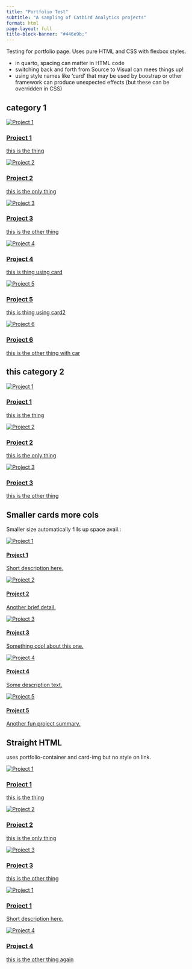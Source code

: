 ```yaml
---
title: "Portfolio Test"
subtitle: "A sampling of Catbird Analytics projects"
format: html
page-layout: full
title-block-banner: "#446e9b;"
---
```


<div>

<p>Testing for portfolio page. Uses pure HTML and CSS with flexbox styles.</p>

<ul>

<li>in quarto, spacing can matter in HTML code</li>

<li>switching back and forth from Source to Visual can mees things up!</li>

<li>using style names like 'card' that may be used by boostrap or other framework can produce unexpected effects (but these can be overridden in CSS)</li>

</ul>

</div>

<h2>category 1</h2>

::: portfolio-container
<a href="project1.qmd" class="card"> <img src="avatar.jpg" alt="Project 1" class="card-img"/>

<h3>Project 1</h3>

<p>this is the thing</p>

</a>

<a href="project2.qmd" class="card"> <img src="avatar.jpg" alt="Project 2" class="card-img"/>

<h3>Project 2</h3>

<p>this is the only thing</p>

</a>

<a href="project3.qmd" class="card"> <img src="avatar.jpg" alt="Project 3" class="card-img"/>

<h3>Project 3</h3>

<p>this is the other thing</p>

</a>

<a href="project4.qmd" class="card"> <img src="avatar.jpg" alt="Project 4" class="card-img"/>

<h3>Project 4</h3>

<p>this is thing using card</p>

</a>

<a href="project5.qmd" class="card"> <img src="avatar.jpg" alt="Project 5" class="card-img"/>

<h3>Project 5</h3>

<p>this is thing using card2</p>

</a>

<a href="project6.qmd" class="card"> <img src="avatar.jpg" alt="Project 6" class="card-img"/>

<h3>Project 6</h3>

<p>this is the other thing with car</p>

</a>
:::

<h2>this category 2</h2>

::: portfolio-container
<a href="project1.qmd" class="card"> <img src="avatar.jpg" alt="Project 1" class="card-img"/>

<h3>Project 1</h3>

<p>this is the thing</p>

</a>

<a href="project2.qmd" class="card"> <img src="avatar.jpg" alt="Project 2" class="card-img"/>

<h3>Project 2</h3>

<p>this is the only thing</p>

</a>

<a href="project3.qmd" class="card"> <img src="avatar.jpg" alt="Project 3" class="card-img"/>

<h3>Project 3</h3>

<p>this is the other thing</p>

</a>
:::

<h2>Smaller cards more cols</h2>

<p>Smaller size automatically fills up space avail.:</p>

::: portfolio-container
<a href="https://bcbeer.ca" class="card-small"> <img src="avatar.jpg" alt="Project 1" class="card-img"/>

<h4>Project 1</h4>

<p>Short description here.</p>

</a>

<a href="https://tile2.com" class="card-small"> <img src="avatar.jpg" alt="Project 2" class="card-img"/>

<h4>Project 2</h4>

<p>Another brief detail.</p>

</a>

<a href="project3.qmd" class="card-small"> <img src="avatar.jpg" alt="Project 3" class="card-img"/>

<h4>Project 3</h4>

<p>Something cool about this one.</p>

</a>

<a href="project4.qmd" class="card-small"> <img src="avatar.jpg" alt="Project 4" class="card-img"/>

<h4>Project 4</h4>

<p>Some description text.</p>

</a>

<a href="project5.qmd" class="card-small"> <img src="avatar.jpg" alt="Project 5" class="card-img"/>

<h4>Project 5</h4>

<p>Another fun project summary.</p>

</a>
:::

<!-- end portfolio flex -->

<h2>Straight HTML</h2>

<p>uses portfolio-container and card-img but no style on link.</p>

::: portfolio-container
<a href="project1.qmd" class=""> <img src="avatar.jpg" alt="Project 1" class="card-img"/>

<h3>Project 1</h3>

<p>this is the thing</p>

</a>

<a href="project2.qmd" class=""> <img src="avatar.jpg" alt="Project 2" class="card-img"/>

<h3>Project 2</h3>

<p>this is the only thing</p>

</a>

<a href="project3.qmd" class=""> <img src="avatar.jpg" alt="Project 3" class="card-img"/>

<h3>Project 3</h3>

<p>this is the other thing</p>

</a>

<a href="https://bcbeer.ca" class=""> <img src="avatar.jpg" alt="Project 1" class="card-img"/>

<h3>Project 1</h3>

<p>Short description here.</p>

</a>

<a href="project4.qmd" class=""> <img src="avatar.jpg" alt="Project 4" class="card-img"/>

<h3>Project 4</h3>

<p>this is the other thing again</p>

</a>
:::
